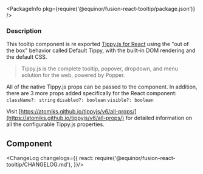 
<Meta title="Input/Tooltip" component={Tooltip} />

<PackageInfo pkg={require('@equinor/fusion-react-tooltip/package.json')} />

### Description

This tooltip component is re exported [Tippy.js for React](https://github.com/atomiks/tippyjs-react) using the 
"out of the box" behavior called Default Tippy, with the built-in DOM rendering and the default CSS. 
>Tippy.js is the complete tooltip, popover, dropdown, and menu solution for the web, powered by Popper.

All of the native Tippy.js props can be passed to the component. In addition, there are 3 more props added 
specifically for the React component:
```className?: string```
```disabled?: boolean```
```visible?: boolean```

Visit [https://atomiks.github.io/tippyjs/v6/all-props/](https://atomiks.github.io/tippyjs/v6/all-props/) 
for detailed information on all the configurable Tippy.js properties. 

## Component

<ArgsTable of={Tooltip} />

<!-- ## Validation 

### Static

<StoryExample storyId="examples-textinput-validation--static" showSource/>

### Simple

<StoryExample storyId="examples-textinput-validation--simple" showSource/>

### prefered

<StoryExample storyId="examples-textinput-validation--preferred" showSource/>

## Changelog -->

<ChangeLog changelogs={{
  react: require('@equinor/fusion-react-tooltip/CHANGELOG.md'), 
}}/>

